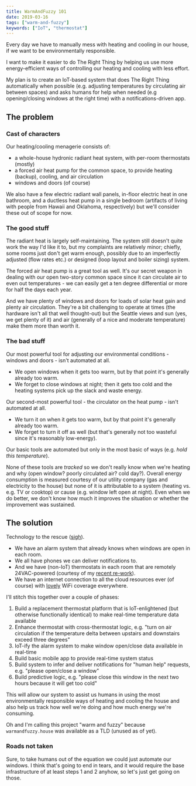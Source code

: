 ```yaml
---
title: WarmAndFuzzy 101
date: 2019-03-16
tags: ["warm-and-fuzzy"]
keywords: ["IoT", "thermostat"]
---
```


Every day we have to manually mess with heating and cooling in our house, if we want to be environmentally responsible.

I want to make it easier to do The Right Thing by helping us use more energy-efficient ways of controlling our heating and cooling with less effort.

My plan is to create an IoT-based system that does The Right Thing automatically when possible
(e.g. adjusting temperatures by circulating air between spaces)
and asks humans for help when needed (e.g opening/closing windows at the right time) with a notifications-driven app.

## The problem

### Cast of characters

Our heating/cooling menagerie consists of:

- a whole-house hydronic radiant heat system, with per-room thermostats (mostly)
- a forced air heat pump for the common space, to provide heating (backup), cooling, and air circulation
- windows and doors (of course)

We also have a few electric radiant wall panels, in-floor electric heat in one bathroom,
and a ductless heat pump in a single bedroom (artifacts of living with people from Hawaii and Oklahoma, respectively)
but we'll consider these out of scope for now.

### The good stuff

The radiant heat is largely self-maintaining.
The system still doesn't quite work the way I'd like it to, but my complaints are relatively minor;
chiefly, some rooms just don't get warm enough, possibly due to an imperfectly adjusted (flow rates etc.) or designed (loop layout and boiler sizing) system.

The forced air heat pump is a great tool as well.
It's our secret weapon in dealing with our open two-story common space since it can circulate air to even out temperatures -
we can easily get a ten degree differential or more for half the days each year.

And we have plenty of windows and doors for loads of solar heat gain and plenty air circulation.
They're a bit challenging to operate at times (the hardware isn't all that well thought-out)
but the Seattle views and sun (yes, we get plenty of it) and air (generally of a nice and moderate temperature) make them more than worth it.

### The bad stuff

Our most powerful tool for adjusting our environmental conditions - windows and doors - isn't automated at all.

- We open windows when it gets too warm, but by that point it's generally already too warm.
- We forget to close windows at night; then it gets too cold and the heating systems pick up the slack and waste energy.

Our second-most powerful tool - the circulator on the heat pump - isn't automated at all.

- We turn it on when it gets too warm, but by that point it's generally already too warm.
- We forget to turn it off as well (but that's generally not too wasteful since it's reasonably low-energy).

Our basic tools are automated but only in the most basic of ways (e.g. _hold this temperature_).

None of these tools are _tracked_ so we don't really know when we're heating and why (open window? poorly circulated air? cold day?).
Overall energy consumption is measured courtesy of our utility company (gas and electricity to the house) but none of it is attributable
to a system (heating vs. e.g. TV or cooktop) or cause (e.g. window left open at night).
Even when we do better, we don't know how much it improves the situation or whether the improvement was sustained.

## The solution

Technology to the rescue ([sigh](/hire-me/)).

- We have an alarm system that already knows when windows are open in each room.
- We all have phones we can deliver notifications to.
- And we have (non-IoT) thermostats in each room that are remotely 24VAC-powered (courtesy of my [recent re-work](/posts/crafting/radiant-rework/)).
- We have an internet connection to all the cloud resources ever (of course) with [lovely](https://www.ui.com/unifi/unifi-ap-ac-pro/) WiFi coverage everywhere.

I'll stitch this together over a couple of phases:

1. Build a replacement thermostat platform that is IoT-enlightened (but otherwise functionally identical) to make real-time temperature data available
2. Enhance thermostat with cross-thermostat logic, e.g. "turn on air circulation if the temperature delta between upstairs and downstairs exceed three degrees"
3. IoT-ify the alarm system to make window open/close data available in real-time
4. Build basic mobile app to provide real-time system status
5. Build system to infer and deliver notifications for "human help" requests, e.g. "please open/close a window"
6. Build predictive logic, e.g. "please close this window in the next two hours because it will get too cold"

This will allow our system to assist us humans in using the most environmentally responsible ways of heating and cooling the house
and also help us track how well we're doing and how much energy we're consuming.

Oh and I'm calling this project "warm and fuzzy" because `warmandfuzzy.house` was available as a TLD (unused as of yet).

### Roads not taken

Sure, to take humans out of the equation we could just automate our windows. I think that's going to end in tears, and it would require the base infrastructure of at least steps 1 and 2 anyhow,
so let's just get going on those.
